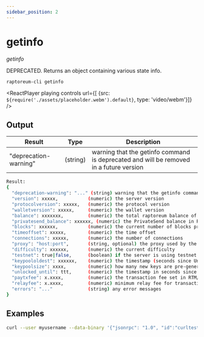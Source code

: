 ```yaml
---
sidebar_position: 2
---
```


# getinfo

*getinfo*

DEPRECATED. Returns an object containing various state info.

`raptoreum-cli getinfo `

<ReactPlayer playing controls url={[
    {src: `${require('./assets/placeholder.webm').default}`, type: 'video/webm'}]} />

## Output

| Result | Type | Description |
|--|--|--|
| "deprecation-warning" | (string) | warning that the getinfo command is deprecated and will be removed in a future version |

```bash
Result:
{
  "deprecation-warning": "..." (string) warning that the getinfo command is deprecated and will be removed in a future version
  "version": xxxxx,           (numeric) the server version
  "protocolversion": xxxxx,   (numeric) the protocol version
  "walletversion": xxxxx,     (numeric) the wallet version
  "balance": xxxxxxx,         (numeric) the total raptoreum balance of the wallet
  "privatesend_balance": xxxxxx, (numeric) the PrivateSend balance in RTM
  "blocks": xxxxxx,           (numeric) the current number of blocks processed in the server
  "timeoffset": xxxxx,        (numeric) the time offset
  "connections": xxxxx,       (numeric) the number of connections
  "proxy": "host:port",       (string, optional) the proxy used by the server
  "difficulty": xxxxxx,       (numeric) the current difficulty
  "testnet": true|false,      (boolean) if the server is using testnet or not
  "keypoololdest": xxxxxx,    (numeric) the timestamp (seconds since Unix epoch) of the oldest pre-generated key in the key pool
  "keypoolsize": xxxx,        (numeric) how many new keys are pre-generated
  "unlocked_until": ttt,      (numeric) the timestamp in seconds since epoch (midnight Jan 1 1970 GMT) that the wallet is unlocked for transfers, or 0 if the wallet is locked
  "paytxfee": x.xxxx,         (numeric) the transaction fee set in RTM/kB
  "relayfee": x.xxxx,         (numeric) minimum relay fee for transactions in RTM/kB
  "errors": "..."             (string) any error messages
}
```


## Examples

```bash
curl --user myusername --data-binary '{"jsonrpc": "1.0", "id":"curltest", "method": "protx", "params": [] }' -H 'content-type: text/plain;' http://127.0.0.1:9998/
```

